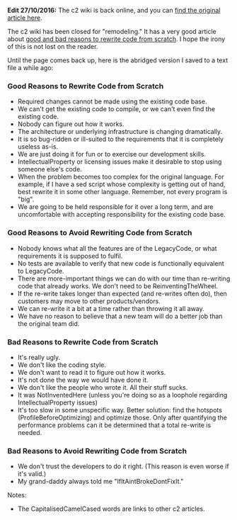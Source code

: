 
<Meta
  title="When to rewrite code from scratch"
  date="2016-10-16"
  description="A mirror of the original c2 article on the same topic."
/>

**Edit 27/10/2016:** The c2 wiki is back online, and you can [find the original article here](http://wiki.c2.com/?RewriteCodeFromScratch).

The c2 wiki has been closed for "remodeling." It has a very good article about [good and bad reasons to rewrite code from scratch](http://c2.com/wiki/closed.html?RewriteCodeFromScratch). I hope the irony of this is not lost on the reader.

Until the page comes back up, here is the abridged version I saved to a text file a while ago:

### Good Reasons to Rewrite Code from Scratch

- Required changes cannot be made using the existing code base.
- We can't get the existing code to compile, or we can't even find the existing code.
- Nobody can figure out how it works.
- The architecture or underlying infrastructure is changing dramatically.
- It is so bug-ridden or ill-suited to the requirements that it is completely useless as-is.
- We are just doing it for fun or to exercise our development skills.
- IntellectualProperty or licensing issues make it desirable to stop using someone else's code.
- When the problem becomes too complex for the original language. For example, if I have a sed script whose complexity is getting out of hand, best rewrite it in some other language. Remember, not every program is "big".
- We are going to be held responsible for it over a long term, and are uncomfortable with accepting responsibility for the existing code base.

### Good Reasons to Avoid Rewriting Code from Scratch

- Nobody knows what all the features are of the LegacyCode, or what requirements it is supposed to fulfil.
- No tests are available to verify that new code is functionally equivalent to LegacyCode.
- There are more-important things we can do with our time than re-writing code that already works. We don't need to be ReinventingTheWheel.
- If the re-write takes longer than expected (and re-writes often do), then customers may move to other products/vendors.
- We can re-write it a bit at a time rather than throwing it all away.
- We have no reason to believe that a new team will do a better job than the original team did.

### Bad Reasons to Rewrite Code from Scratch

- It's really ugly.
- We don't like the coding style.
- We don't want to read it to figure out how it works.
- It's not done the way we would have done it.
- We don't like the people who wrote it. All their stuff sucks.
- It was NotInventedHere (unless you're doing so as a loophole regarding IntellectualProperty issues)
- It's too slow in some unspecific way. Better solution: find the hotspots (ProfileBeforeOptimizing) and optimize those. Only after quantifying the performance problems can it be determined that a total re-write is needed.

### Bad Reasons to Avoid Rewriting Code from Scratch

- We don't trust the developers to do it right. (This reason is even worse if it's valid.)
- My grand-daddy always told me "IfItAintBrokeDontFixIt."

Notes:

- The CapitalisedCamelCased words are links to other c2 articles.

